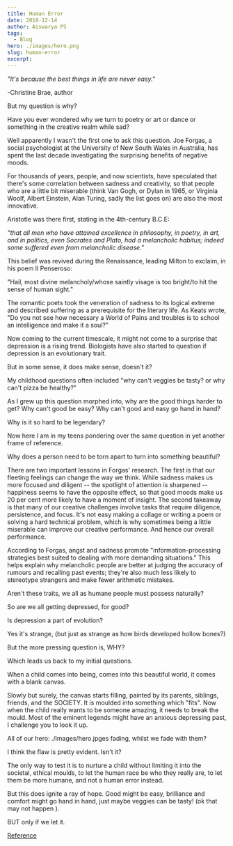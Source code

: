 ```yaml
---
title: Human Error
date: 2018-12-14
author: Aiswarya PS
tags:
  - Blog
hero: ./images/hero.png
slug: human-error
excerpt:
---
```

*"It's because the best things in life are never easy."*

-Christine Brae, author

But my question is why?

Have you ever wondered why we turn to poetry or art or dance or
something in the creative realm while sad?

Well apparently I wasn't the first one to ask this question. Joe Forgas, a social psychologist at the University of New South Wales
in Australia, has spent the last decade investigating the surprising
benefits of negative moods.

For thousands of years, people, and now scientists, have speculated that
there's some correlation between sadness and creativity, so that people
who are a little bit miserable (think Van Gogh, or Dylan in 1965, or
Virginia Woolf, Albert Einstein, Alan Turing, sadly the list goes on)
are also the most innovative.

Aristotle was there first, stating in the 4th-century B.C.E:

*"that all men who have attained excellence in philosophy, in poetry, in
art, and in politics, even Socrates and Plato, had a melancholic
habitus; indeed some suffered even from melancholic disease."*

This belief was revived during the Renaissance, leading Milton to
exclaim, in his poem Il Penseroso:

"Hail, most divine melancholy/whose saintly visage is too bright/to hit
the sense of human sight."

The romantic poets took the veneration of sadness to its logical extreme
and described suffering as a prerequisite for the literary life. As
Keats wrote, "Do you not see how necessary a World of Pains and troubles
is to school an intelligence and make it a soul?"

Now coming to the current timescale, it might not come to a surprise
that depression is a rising trend. Biologists have also started to
question if depression is an evolutionary trait.

But in some sense, it does make sense, doesn't it?

My childhood questions often included "why can't veggies be tasty? or
why can't pizza be healthy?"

As I grew up this question morphed into, why are the good things harder
to get? Why can't good be easy? Why can't good and easy go hand in hand?

Why is it so hard to be legendary?

Now here I am in my teens pondering over the same question in yet
another frame of reference.

Why does a person need to be torn apart to turn into something
beautiful?

There are two important lessons in Forgas' research. The first is that
our fleeting feelings can change the way we think. While sadness makes
us more focused and diligent -- the spotlight of attention is sharpened
-- happiness seems to have the opposite effect, so that good moods make
us 20 per cent more likely to have a moment of insight. The second
takeaway is that many of our creative challenges involve tasks that
require diligence, persistence, and focus. It's not easy making a
collage or writing a poem or solving a hard technical problem, which is
why sometimes being a little miserable can improve our creative
performance. And hence our overall performance.

According to Forgas, angst and sadness promote "information-processing
strategies best suited to dealing with more demanding situations." This
helps explain why melancholic people are better at judging the accuracy
of rumours and recalling past events; they're also much less likely to
stereotype strangers and make fewer arithmetic mistakes.

Aren't these traits, we all as humane people must possess naturally?

So are we all getting depressed, for good?

Is depression a part of evolution?

Yes it's strange, (but just as strange as how birds developed hollow
bones?)

But the more pressing question is, WHY?

Which leads us back to my initial questions.

When a child comes into being, comes into this beautiful world, it comes
with a blank canvas.

Slowly but surely, the canvas starts filling, painted by its parents,
siblings, friends, and the SOCIETY. It is moulded into something which
"fits". Now when the child really wants to be someone amazing, it needs
to break the mould. Most of the eminent legends might have an anxious
depressing past, I challenge you to look it up.

All of our hero: ./images/hero.jpges fading, whilst we fade with them?

I think the flaw is pretty evident. Isn't it?

The only way to test it is to nurture a child without limiting it into
the societal, ethical moulds, to let the human race be who they really
are, to let them be more humane, and not a human error instead.

But this does ignite a ray of hope. Good might be easy, brilliance and
comfort might go hand in hand, just maybe veggies can be tasty! (ok that
may not happen ).

BUT only if we let it.

[Reference](https://www.wired.com/2010/10/feeling-sad-makes-us-more-creative/amp)
